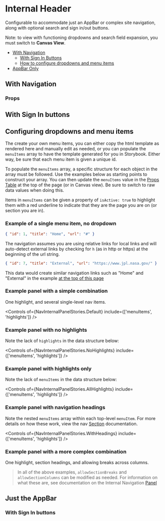 
<Meta of={Stories} />

# Internal Header

Configurable to accommodate just an AppBar or complex site navigation, along with optional search and sign in/out buttons.

Note: to view with functioning dropdowns and search field expansion, you must switch to <strong>Canvas View</strong>.

- [With Navigation](#top)
  - [With Sign In Buttons](#with-sign-in-buttons)
  - [How to configure dropdowns and menu items](#configuring-dropdowns-and-menu-items)
- [AppBar Only](#just-the-appbar)

<span id="top"></span>

## With Navigation

<Canvas
  className="sbdocs-preview-full-width"
  of={Stories.Default}
/>

<span id="props"></span>

### Props

<Controls of={Stories.Default} />

<span id="with-sign-in-buttons"></span>

## With Sign In buttons

<Canvas
  className="sbdocs-preview-full-width"
  of={Stories.WithSignIn}
/>

<Controls of={Stories.WithSignIn} />

<span id="configuring-dropdowns-and-menu-items"></span>

## Configuring dropdowns and menu items

The create your own menu items, you can either copy the html template as rendered here and manually edit as needed, or you can populate the `menuItems` array to have the template generated for you in Storybook. Either way, be sure that each menu item is given a unique id.

To populate the `menuItems` array, a specific structure for each object in the array must be followed. Use the examples below as starting points to construct your array. You can then update the `menuItems` value in the [Props Table](#props) at the top of the page (or in Canvas view). Be sure to switch to raw data values when doing this.

Items in `menuItems` can be given a property of `isActive: true` to highlight them with a red underline to indicate that they are the page you are on (or section you are in).

### Example of a single menu item, no dropdown

```json
{ "id": 1, "title": "Home", "url": "#" }
```

The navigation assumes you are using relative links for local links and will auto-detect external links by checking for `h` (as in http or https) at the beginning of the url string.

```json
{ "id": 7, "title": "External", "url": "https://www.jpl.nasa.gov/" }
```

This data would create similar navigation links such as "Home" and "External" in the example [at the top of this page](#top)

### Example panel with a simple combination

One highlight, and several single-level nav items.

<Canvas
  className="sbdocs-preview-full-width"
  meta={NavInternalPanelStories}
  of={NavInternalPanelStories.Default}
/>

<Controls
  of={NavInternalPanelStories.Default}
  include={['menuItems', 'highlights']}
/>

### Example panel with no highlights

<Canvas
  className="sbdocs-preview-full-width"
  meta={NavInternalPanelStories}
  of={NavInternalPanelStories.NoHighlights}
/>

Note the lack of `highlights` in the data structure below:

<Controls
  of={NavInternalPanelStories.NoHighlights}
  include={['menuItems', 'highlights']}
/>

### Example panel with highlights only

<Canvas
  className="sbdocs-preview-full-width"
  meta={NavInternalPanelStories}
  of={NavInternalPanelStories.AllHighlights}
/>

Note the lack of `menuItems` in the data structure below:

<Controls
  of={NavInternalPanelStories.AllHighlights}
  include={['menuItems', 'highlights']}
/>

### Example panel with navigation headings

<Canvas
  className="sbdocs-preview-full-width"
  meta={NavInternalPanelStories}
  of={NavInternalPanelStories.WithHeadings}
/>

Note the nested `menuItems` array within each top-level `menuItem`. For more details on how these work, view the nav [Section](?path=/story/global-layout-headers-for-internal-sites-elements-panel--with-headings) documentation.

<Controls
  of={NavInternalPanelStories.WithHeadings}
  include={['menuItems', 'highlights']}
/>

### Example panel with a more complex combination

One highlight, section headings, and allowing breaks across columns.

<Canvas
  className="sbdocs-preview-full-width"
  meta={NavInternalPanelStories}
  of={NavInternalPanelStories.Combination}
/>

<Controls of={NavInternalPanelStories.Combination} />

> In all of the above examples, `allowSectionBreaks` and `allowSectionColumns` can be modified as needed. For information on what these are, see documentation on the Internal Navigation [Panel](?path=/story/global-layout-headers-for-internal-sites-elements-panel--default)

<span id="just-the-appbar"></span>

## Just the AppBar

<Canvas of={Stories.AppBarOnly} />

<Controls of={Stories.AppBarOnly} />

### With Sign In buttons

<Canvas of={Stories.AppBarWithSignIn} />

<Controls of={Stories.AppBarWithSignIn} />
